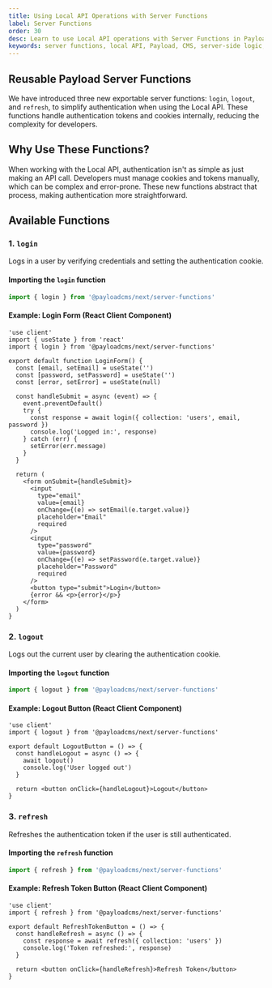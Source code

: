 ```yaml
---
title: Using Local API Operations with Server Functions
label: Server Functions
order: 30
desc: Learn to use Local API operations with Server Functions in Payload to manage server-side logic, data interactions, and custom workflows directly within your CMS.
keywords: server functions, local API, Payload, CMS, server-side logic, custom workflows, data management, headless CMS, TypeScript, Node.js, backend
---
```


## **Reusable Payload Server Functions**

We have introduced three new exportable server functions: `login`, `logout`, and `refresh`, to simplify authentication when using the Local API. These functions handle authentication tokens and cookies internally, reducing the complexity for developers.

## Why Use These Functions?

When working with the Local API, authentication isn't as simple as just making an API call. Developers must manage cookies and tokens manually, which can be complex and error-prone. These new functions abstract that process, making authentication more straightforward.

## Available Functions

### 1. `login`

Logs in a user by verifying credentials and setting the authentication cookie.

#### Importing the `login` function

```ts
import { login } from '@payloadcms/next/server-functions'
```

#### Example: Login Form (React Client Component)

```tsx
'use client'
import { useState } from 'react'
import { login } from '@payloadcms/next/server-functions'

export default function LoginForm() {
  const [email, setEmail] = useState('')
  const [password, setPassword] = useState('')
  const [error, setError] = useState(null)

  const handleSubmit = async (event) => {
    event.preventDefault()
    try {
      const response = await login({ collection: 'users', email, password })
      console.log('Logged in:', response)
    } catch (err) {
      setError(err.message)
    }
  }

  return (
    <form onSubmit={handleSubmit}>
      <input
        type="email"
        value={email}
        onChange={(e) => setEmail(e.target.value)}
        placeholder="Email"
        required
      />
      <input
        type="password"
        value={password}
        onChange={(e) => setPassword(e.target.value)}
        placeholder="Password"
        required
      />
      <button type="submit">Login</button>
      {error && <p>{error}</p>}
    </form>
  )
}
```

### 2. `logout`

Logs out the current user by clearing the authentication cookie.

#### Importing the `logout` function

```ts
import { logout } from '@payloadcms/next/server-functions'
```

#### Example: Logout Button (React Client Component)

```tsx
'use client'
import { logout } from '@payloadcms/next/server-functions'

export default LogoutButton = () => {
  const handleLogout = async () => {
    await logout()
    console.log('User logged out')
  }

  return <button onClick={handleLogout}>Logout</button>
}
```

### 3. `refresh`

Refreshes the authentication token if the user is still authenticated.

#### Importing the `refresh` function

```ts
import { refresh } from '@payloadcms/next/server-functions'
```

#### Example: Refresh Token Button (React Client Component)

```tsx
'use client'
import { refresh } from '@payloadcms/next/server-functions'

export default RefreshTokenButton = () => {
  const handleRefresh = async () => {
    const response = await refresh({ collection: 'users' })
    console.log('Token refreshed:', response)
  }

  return <button onClick={handleRefresh}>Refresh Token</button>
}
```
